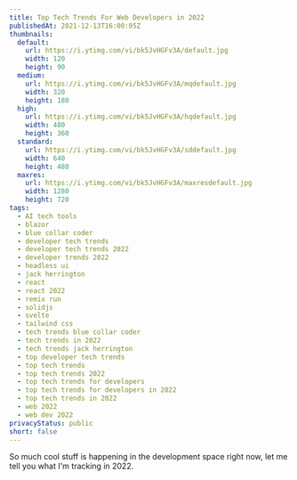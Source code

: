 ```yaml
---
title: Top Tech Trends For Web Developers in 2022
publishedAt: 2021-12-13T16:00:05Z
thumbnails:
  default:
    url: https://i.ytimg.com/vi/bk5JvHGFv3A/default.jpg
    width: 120
    height: 90
  medium:
    url: https://i.ytimg.com/vi/bk5JvHGFv3A/mqdefault.jpg
    width: 320
    height: 180
  high:
    url: https://i.ytimg.com/vi/bk5JvHGFv3A/hqdefault.jpg
    width: 480
    height: 360
  standard:
    url: https://i.ytimg.com/vi/bk5JvHGFv3A/sddefault.jpg
    width: 640
    height: 480
  maxres:
    url: https://i.ytimg.com/vi/bk5JvHGFv3A/maxresdefault.jpg
    width: 1280
    height: 720
tags:
  - AI tech tools
  - blazor
  - blue collar coder
  - developer tech trends
  - developer tech trends 2022
  - developer trends 2022
  - headless ui
  - jack herrington
  - react
  - react 2022
  - remix run
  - solidjs
  - svelte
  - tailwind css
  - tech trends blue collar coder
  - tech trends in 2022
  - tech trends jack herrington
  - top developer tech trends
  - top tech trends
  - top tech trends 2022
  - top tech trends for developers
  - top tech trends for developers in 2022
  - top tech trends in 2022
  - web 2022
  - web dev 2022
privacyStatus: public
short: false
---
```


So much cool stuff is happening in the development space right now, let me tell you what I'm tracking in 2022.
